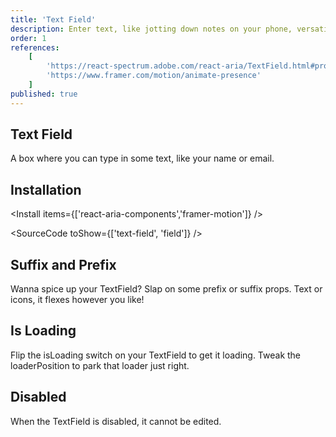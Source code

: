 ```yaml
---
title: 'Text Field'
description: Enter text, like jotting down notes on your phone, versatile for any data that requires typing.
order: 1
references:
    [
        'https://react-spectrum.adobe.com/react-aria/TextField.html#props',
        'https://www.framer.com/motion/animate-presence'
    ]
published: true
---
```


## Text Field

A box where you can type in some text, like your name or email.

<How minW72 toUse='forms/text-field-demo' />

## Installation

<Install items={['react-aria-components','framer-motion']} />

<SourceCode toShow={['text-field', 'field']} />

## Suffix and Prefix

Wanna spice up your TextField? Slap on some prefix or suffix props. Text or icons, it flexes however you like!

<How minW72 toUse='forms/text-field-prefix-suffix-demo' />

## Is Loading

Flip the isLoading switch on your TextField to get it loading. Tweak the loaderPosition to park that loader just right.

<How minW72 toUse='forms/text-field-loading-demo' />

## Disabled

When the TextField is disabled, it cannot be edited.

<How minW72 toUse='forms/text-field-disabled-demo' />
